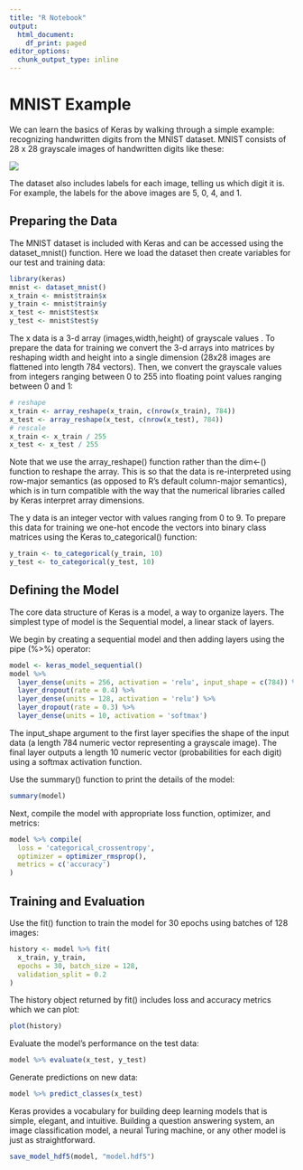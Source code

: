 ```yaml
---
title: "R Notebook"
output:
  html_document:
    df_print: paged
editor_options:
  chunk_output_type: inline
---
```


# MNIST Example
We can learn the basics of Keras by walking through a simple example: recognizing handwritten digits from the MNIST dataset. MNIST consists of 28 x 28 grayscale images of handwritten digits like these:

![](https://keras.rstudio.com/images/MNIST.png)

The dataset also includes labels for each image, telling us which digit it is. For example, the labels for the above images are 5, 0, 4, and 1.

## Preparing the Data
The MNIST dataset is included with Keras and can be accessed using the dataset_mnist() function. Here we load the dataset then create variables for our test and training data:

```r
library(keras)
mnist <- dataset_mnist()
x_train <- mnist$train$x
y_train <- mnist$train$y
x_test <- mnist$test$x
y_test <- mnist$test$y
```

The x data is a 3-d array (images,width,height) of grayscale values . To prepare the data for training we convert the 3-d arrays into matrices by reshaping width and height into a single dimension (28x28 images are flattened into length 784 vectors). Then, we convert the grayscale values from integers ranging between 0 to 255 into floating point values ranging between 0 and 1:

```r
# reshape
x_train <- array_reshape(x_train, c(nrow(x_train), 784))
x_test <- array_reshape(x_test, c(nrow(x_test), 784))
# rescale
x_train <- x_train / 255
x_test <- x_test / 255
```

Note that we use the array_reshape() function rather than the dim<-() function to reshape the array. This is so that the data is re-interpreted using row-major semantics (as opposed to R's default column-major semantics), which is in turn compatible with the way that the numerical libraries called by Keras interpret array dimensions.

The y data is an integer vector with values ranging from 0 to 9. To prepare this data for training we one-hot encode the vectors into binary class matrices using the Keras to_categorical() function:

```r
y_train <- to_categorical(y_train, 10)
y_test <- to_categorical(y_test, 10)
```

## Defining the Model
The core data structure of Keras is a model, a way to organize layers. The simplest type of model is the Sequential model, a linear stack of layers.

We begin by creating a sequential model and then adding layers using the pipe (%>%) operator:

```r
model <- keras_model_sequential() 
model %>% 
  layer_dense(units = 256, activation = 'relu', input_shape = c(784)) %>% 
  layer_dropout(rate = 0.4) %>% 
  layer_dense(units = 128, activation = 'relu') %>%
  layer_dropout(rate = 0.3) %>%
  layer_dense(units = 10, activation = 'softmax')
```

The input_shape argument to the first layer specifies the shape of the input data (a length 784 numeric vector representing a grayscale image). The final layer outputs a length 10 numeric vector (probabilities for each digit) using a softmax activation function.

Use the summary() function to print the details of the model:

```r
summary(model)
```

Next, compile the model with appropriate loss function, optimizer, and metrics:

```r
model %>% compile(
  loss = 'categorical_crossentropy',
  optimizer = optimizer_rmsprop(),
  metrics = c('accuracy')
)
```

## Training and Evaluation
Use the fit() function to train the model for 30 epochs using batches of 128 images:

```r
history <- model %>% fit(
  x_train, y_train, 
  epochs = 30, batch_size = 128, 
  validation_split = 0.2
)
```

The history object returned by fit() includes loss and accuracy metrics which we can plot:

```r
plot(history)
```

Evaluate the model's performance on the test data:

```r
model %>% evaluate(x_test, y_test)
```

Generate predictions on new data:

```r
model %>% predict_classes(x_test)
```

Keras provides a vocabulary for building deep learning models that is simple, elegant, and intuitive. Building a question answering system, an image classification model, a neural Turing machine, or any other model is just as straightforward.

```r
save_model_hdf5(model, "model.hdf5")
```
